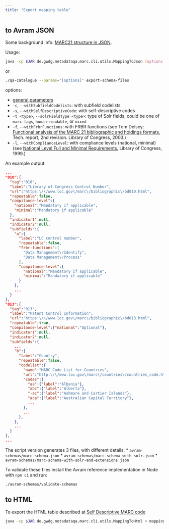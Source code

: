 ```yaml
---
title: "Export mapping table"
---
```


## to Avram JSON

Some background info: [MARC21 structure in JSON](http://pkiraly.github.io/2018/01/28/marc21-in-json/).

Usage:

```bash
java -cp $JAR de.gwdg.metadataqa.marc.cli.utils.MappingToJson [options] > avram-schema.json
```

or

```bash
./qa-catalogue --params="[options]" export-schema-files
```

options:

* [general parameters](#general-parameters)
* `-c`, `--withSubfieldCodelists`: with subfield codelists
* `-s`, `--withSelfDescriptiveCode`: with self-descriptive codes
* `-t <type>`, `--solrFieldType <type>`: type of Solr fields, could be one of
  `marc-tags`, `human-readable`, or `mixed`
* `-f`, `--withFrbrFunctions`: with FRBR functions (see Tom Delsey: 
  [Functional analysis of the MARC 21 bibliographic and holdings formats.](https://www.loc.gov/marc/marc-functional-analysis/original_source/analysis.pdf)
  Tech. report, 2nd revision. Library of Congress, 2003.)
* `-l`, `--withComplianceLevel`: with compliance levels (national, minimal)
  (see [National Level Full and Minimal Requirements.](https://www.loc.gov/marc/bibliographic/nlr/nlr.html)
  Library of Congress, 1999.)

An example output:
```json
...
"010":{
  "tag":"010",
  "label":"Library of Congress Control Number",
  "url":"https:\/\/www.loc.gov\/marc\/bibliographic\/bd010.html",
  "repeatable":false,
  "compilance-level":{
    "national":"Mandatory if applicable",
    "minimal":"Mandatory if applicable"
  },
  "indicator1":null,
  "indicator2":null,
  "subfields":{
    "a":{
      "label":"LC control number",
      "repeatable":false,
      "frbr-functions":[
        "Data Management\/Identify",
        "Data Management\/Process"
      ],
      "compilance-level":{
        "national":"Mandatory if applicable",
        "minimal":"Mandatory if applicable"
      }
    },
    ...
  }
},
"013":{
  "tag":"013",
  "label":"Patent Control Information",
  "url":"https:\/\/www.loc.gov\/marc\/bibliographic\/bd013.html",
  "repeatable":true,
  "compilance-level":{"national":"Optional"},
  "indicator1":null,
  "indicator2":null,
  "subfields":{
    ...
    "b":{
      "label":"Country",
      "repeatable":false,
      "codelist":{
        "name":"MARC Code List for Countries",
        "url":"http:\/\/www.loc.gov\/marc\/countries\/countries_code.html",
        "codes":{
          "aa":{"label":"Albania"},
          "abc":{"label":"Alberta"},
          "-ac":{"label":"Ashmore and Cartier Islands"},
          "aca":{"label":"Australian Capital Territory"},
          ...
        },
        ...
      },
    },
    ...
  }
},
...
```

The script version generates 3 files, with different details:
* `avram-schemas/marc-schema.json`
* `avram-schemas/marc-schema-with-solr.json`
* `avram-schemas/marc-schema-with-solr-and-extensions.json`

To validate these files install the Avram reference implementation in Node with `npm ci` and run:

	./avram-schemas/validate-schemas

## to HTML

To export the HTML table described at [Self Descriptive MARC code](http://pkiraly.github.io/2017/09/24/mapping/)

```bash
java -cp $JAR de.gwdg.metadataqa.marc.cli.utils.MappingToHtml > mapping.html
```
